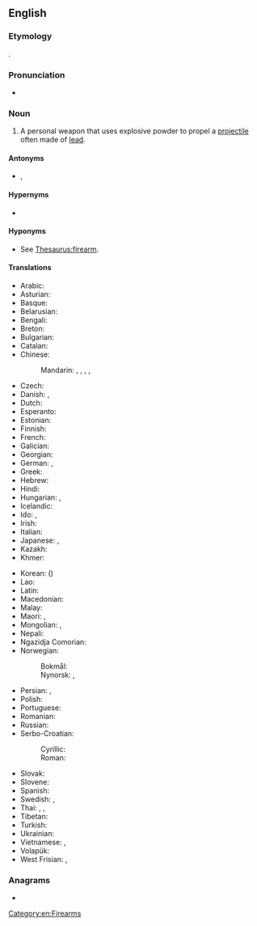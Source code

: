 ==English==
{{wikipedia}}

===Etymology===
{{compound|fire|arm|lang=en}}.

===Pronunciation===
* {{audio|en-us-firearm.ogg|Audio (US)|lang=en}}

===Noun===
{{en-noun}}

# A personal weapon that uses explosive powder to propel a [[projectile]] often made of [[lead]].

====Antonyms====
* {{l|en|cold weapon}}, {{l|en|white arm}}

====Hypernyms====
* {{l|en|ranged weapon}}

====Hyponyms====
* See [[Thesaurus:firearm]].

====Translations====
{{trans-top|personal weapon}}
* Arabic: {{t|ar|سِلَاح نَارِيّ|m}}
* Asturian: {{t|ast|arma de fueu|f}}
* Basque: {{t|eu|su-arma}}
* Belarusian: {{t|be|агнястрэ́льная збро́я|f}}
* Bengali: {{t|bn|আগ্নেয়াস্ত্র}}
* Breton: {{t+|br|arm-tan|m}}
* Bulgarian: {{t|bg|огнестре́лно оръ̀жие|n|sc=Cyrl}}
* Catalan: {{t|ca|arma de foc|f}}
* Chinese:
*: Mandarin: {{t+|cmn|火器|tr=huǒqì|sc=Hani}}, {{t+|cmn|槍械|sc=Hani}}, {{t+|cmn|枪械|tr=qiāngxiè|sc=Hani}}, {{qualifier|archaic}} {{t+|cmn|火槍|sc=Hani}}, {{t+|cmn|火枪|tr=huǒqiāng|sc=Hani}}
* Czech: {{t|cs|střelná zbraň|f}}
* Danish: {{t|da|ildvåben|n}} {{qualifier|literary, but old-fashioned}}, {{t+|da|skydevåben|n}}
* Dutch: {{t+|nl|vuurwapen|n}}
* Esperanto: {{t|eo|pafilo}}
* Estonian: {{t|et|tulirelv}}
* Finnish: {{t+|fi|tuliase}}
* French: {{t+|fr|arme à feu|f}}
* Galician: {{t|gl|arma de fogo|f}}
* Georgian: {{t|ka|ცეცხლსასროლი იარაღი}}
* German: {{t+|de|Schusswaffe|f}}, {{t+|de|Feuerwaffe|f}}
* Greek: {{t+|el|πυροβόλο όπλο|n}}
* Hebrew: {{t+|he|נֶשֶׁק חַם}}
* Hindi: {{t|hi|अग्निशस्त्र|m}}
* Hungarian: {{t+|hu|tűzfegyver}}, {{t+|hu|lőfegyver}}
* Icelandic: {{t+|is|skotvopn|n}}
* Ido: {{t+|io|pafarmo}}, {{t+|io|pafilo}}
* Irish: {{t|ga|arm tine|m}}
* Italian: {{t+|it|arma da fuoco|f}}
* Japanese: {{t+|ja|火器|tr=かき, kaki|sc=Jpan}}, {{t|ja|ファイアアーム|tr=faiaāmu|sc=Jpan}}
* Kazakh: {{t|kk|оқатар қару}}
* Khmer: {{t+|km|កាំភ្លើង|tr=kampləəŋ|sc=Khmr}}
{{trans-mid}}
* Korean: {{t|ko|화기}} ({{t+|ko|火器}})
* Lao: {{t-needed|lo}}
* Latin: {{t|la|arma ignifera|n-p}}
* Macedonian: {{t|mk|огнено оружје|n|tr=ogneno oružje|sc=Cyrl}}
* Malay: {{t|ms|senjata api}}
* Maori: {{t|mi|pū}}, {{t|mi|kōpere tupua}}
* Mongolian: {{t|mn|галт зэвсэг|sc=Cyrl}}, {{t+|mn|буу|sc=Cyrl}}
* Nepali: {{t-needed|ne}}
* Ngazidja Comorian: {{t|zdj|mzinga|c3|c4}}
* Norwegian:
*: Bokmål: {{t+|nb|skytevåpen|n}}
*: Nynorsk: {{t|nn|skytevåpen|n}}, {{t|nn|skjotevåpen|n}}
* Persian: {{t|fa|سلاح گرم|tr=selâh-e garm|sc=fa-Arab}}, {{t+|fa|تفنگ|tr=tofang|sc=fa-Arab}}
* Polish: {{t+|pl|broń palna|f}}
* Portuguese: {{t+|pt|arma de fogo|f}}
* Romanian: {{t+|ro|armă de foc|f}}
* Russian: {{t+|ru|огнестре́льное ору́жие|n}}
* Serbo-Croatian:
*: Cyrillic: {{t|sh|ватрено оружје|n}}
*: Roman: {{t|sh|vatreno oružje|n}}
* Slovak: {{t|sk|palná zbraň|f}}
* Slovene: {{t|sl|ognjeno orožje|n}}
* Spanish: {{t+|es|arma de fuego|f}}
* Swedish: {{t+|sv|skjutvapen|n}}, {{t+|sv|eldvapen|n}}
* Thai: {{t+|th|ปืน}}, {{t|th|ปืนไฟ}}, {{t|th|อาวุธปืน}}
* Tibetan: {{t-needed|bo}}
* Turkish: {{t+|tr|ateşli silah}}
* Ukrainian: {{t|uk|вогнепа́льна збро́я|f}}
* Vietnamese: {{t|vi|hoả khí}}, {{t|vi|vũ khí nóng}}
* Volapük: {{t+|vo|filavaf}}
* West Frisian: {{t|fy|sjitark|n}}, {{t|fy|fjoerwapen|n}}
{{trans-bottom}}

===Anagrams===
* {{anagrams|en|framire}}

[[Category:en:Firearms]]